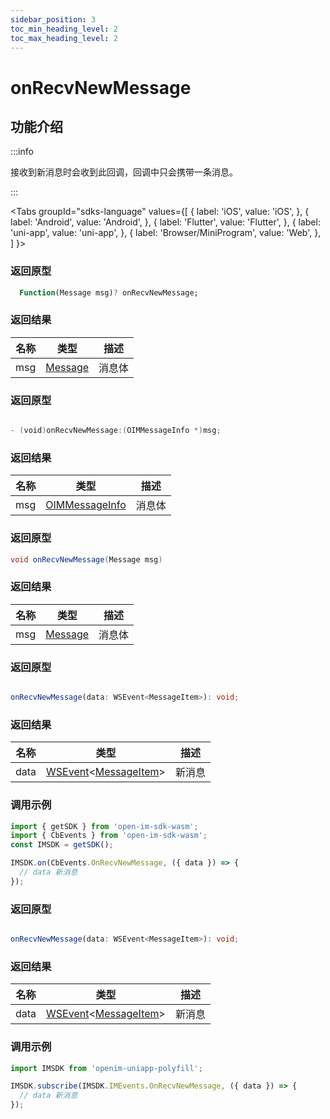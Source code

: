 ```yaml
---
sidebar_position: 3
toc_min_heading_level: 2
toc_max_heading_level: 2
---
```


# onRecvNewMessage

## 功能介绍

:::info

接收到新消息时会收到此回调，回调中只会携带一条消息。

:::

<Tabs
groupId="sdks-language"
values={[
{ label: 'iOS', value: 'iOS', },
{ label: 'Android', value: 'Android', },
{ label: 'Flutter', value: 'Flutter', },
{ label: 'uni-app', value: 'uni-app', },
{ label: 'Browser/MiniProgram', value: 'Web', },
]
}>

<TabItem value="Flutter">

### 返回原型

```dart showLineNumbers
  Function(Message msg)? onRecvNewMessage;
```

### 返回结果

| 名称 | 类型                                               | 描述   |
| ---- | -------------------------------------------------- | ------ |
| msg  | [Message](docs/sdks/class/message/messageInfo.mdx) | 消息体 |

</TabItem>

<TabItem value="iOS">

### 返回原型

```swift showLineNumbers

- (void)onRecvNewMessage:(OIMMessageInfo *)msg;

```

### 返回结果

| 名称 | 类型                                                      | 描述   |
| ---- | --------------------------------------------------------- | ------ |
| msg  | [OIMMessageInfo](docs/sdks/class/message/messageInfo.mdx) | 消息体 |

</TabItem>

<TabItem value="Android">

### 返回原型

```java showLineNumbers
void onRecvNewMessage(Message msg)
```

### 返回结果

| 名称 | 类型                                               | 描述   |
| ---- | -------------------------------------------------- | ------ |
| msg  | [Message](docs/sdks/class/message/messageInfo.mdx) | 消息体 |


</TabItem>

<TabItem value="Web">

### 返回原型

```ts showLineNumbers

onRecvNewMessage(data: WSEvent<MessageItem>): void;

```

### 返回结果

| 名称 | 类型                                                                                            | 描述   |
| ---- | ----------------------------------------------------------------------------------------------- | ------ |
| data | [WSEvent](docs/sdks/class/response.mdx)<[MessageItem](docs/sdks/class/message/messageInfo.mdx)> | 新消息 |

### 调用示例

```js showLineNumbers
import { getSDK } from 'open-im-sdk-wasm';
import { CbEvents } from 'open-im-sdk-wasm';
const IMSDK = getSDK();

IMSDK.on(CbEvents.OnRecvNewMessage, ({ data }) => {
  // data 新消息
});
```

</TabItem>

<TabItem value="uni-app">

### 返回原型

```ts showLineNumbers

onRecvNewMessage(data: WSEvent<MessageItem>): void;

```

### 返回结果

| 名称 | 类型                                                                                            | 描述   |
| ---- | ----------------------------------------------------------------------------------------------- | ------ |
| data | [WSEvent](docs/sdks/class/response.mdx)<[MessageItem](docs/sdks/class/message/messageInfo.mdx)> | 新消息 |

### 调用示例

```js showLineNumbers
import IMSDK from 'openim-uniapp-polyfill';

IMSDK.subscribe(IMSDK.IMEvents.OnRecvNewMessage, ({ data }) => {
  // data 新消息
});
```

</TabItem>

</Tabs>
